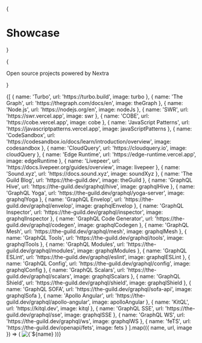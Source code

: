 
{<h1 className="mt-10 mb-4 text-center text-[2.5rem] font-bold tracking-tight">Showcase</h1>}

{<p className="mb-16 text-center text-lg text-gray-500 dark:text-gray-400">Open
source projects powered by Nextra</p>}

<Cards>
  {[
    {
      name: 'Turbo',
      url: 'https://turbo.build',
      image: turbo
    },
    {
      name: 'The Graph',
      url: 'https://thegraph.com/docs/en',
      image: theGraph
    },
    {
      name: 'Node.js',
      url: 'https://nodejs.org/en',
      image: nodeJs
    },
    {
      name: 'SWR',
      url: 'https://swr.vercel.app',
      image: swr
    },
    {
      name: 'COBE',
      url: 'https://cobe.vercel.app',
      image: cobe
    },
    {
      name: 'JavaScript Patterns',
      url: 'https://javascriptpatterns.vercel.app',
      image: javaScriptPatterns
    },
    {
      name: 'CodeSandbox',
      url: 'https://codesandbox.io/docs/learn/introduction/overview',
      image: codesandbox
    },
    {
      name: 'CloudQuery',
      url: 'https://cloudquery.io',
      image: cloudQuery
    },
    {
      name: 'Edge Runtime',
      url: 'https://edge-runtime.vercel.app',
      image: edgeRuntime
    },
    {
      name: 'Livepeer',
      url: 'https://docs.livepeer.org/guides/overview',
      image: livepeer
    },
    {
      name: 'Sound.xyz',
      url: 'https://docs.sound.xyz',
      image: soundXyz
    },
    {
      name: 'The Guild Blog',
      url: 'https://the-guild.dev',
      image: theGuild
    },
    {
      name: 'GraphQL Hive',
      url: 'https://the-guild.dev/graphql/hive',
      image: graphqlHive
    },
    {
      name: 'GraphQL Yoga',
      url: 'https://the-guild.dev/graphql/yoga-server',
      image: graphqlYoga
    },
    {
      name: 'GraphQL Envelop',
      url: 'https://the-guild.dev/graphql/envelop',
      image: graphqlEnvelop
    },
    {
      name: 'GraphQL Inspector',
      url: 'https://the-guild.dev/graphql/inspector',
      image: graphqlInspector
    },
    {
      name: 'GraphQL Code Generator',
      url: 'https://the-guild.dev/graphql/codegen',
      image: graphqlCodegen
    },
    {
      name: 'GraphQL Mesh',
      url: 'https://the-guild.dev/graphql/mesh',
      image: graphqlMesh
    },
    {
      name: 'GraphQL Tools',
      url: 'https://the-guild.dev/graphql/tools',
      image: graphqlTools
    },
    {
      name: 'GraphQL Modules',
      url: 'https://the-guild.dev/graphql/modules',
      image: graphqlModules
    },
    {
      name: 'GraphQL ESLint',
      url: 'https://the-guild.dev/graphql/eslint',
      image: graphqlESLint
    },
    {
      name: 'GraphQL Config',
      url: 'https://the-guild.dev/graphql/config',
      image: graphqlConfig
    },
    {
      name: 'GraphQL Scalars',
      url: 'https://the-guild.dev/graphql/scalars',
      image: graphqlScalars
    },
    {
      name: 'GraphQL Shield',
      url: 'https://the-guild.dev/graphql/shield',
      image: graphqlShield
    },
    {
      name: 'GraphQL SOFA',
      url: 'https://the-guild.dev/graphql/sofa-api',
      image: graphqlSofa
    },
    {
      name: 'Apollo Angular',
      url: 'https://the-guild.dev/graphql/apollo-angular',
      image: apolloAngular
    },
    {
      name: 'KitQL',
      url: 'https://kitql.dev',
      image: kitql
    },
    {
      name: 'GraphQL SSE',
      url: 'https://the-guild.dev/graphql/sse',
      image: graphqlSSE
    },
    {
      name: 'GraphQL WS',
      url: 'https://the-guild.dev/graphql/ws',
      image: graphqlWS
    },
    {
      name: 'feTS',
      url: 'https://the-guild.dev/openapi/fets',
      image: fets
    }
  ].map(({ name, url, image }) => (
    <Card key={name} image arrow target="_blank" title={name} href={url}>
      <Image
        src={image}
        alt={`${name} preview`}
        className="object-cover [aspect-ratio:12/6.3]"
      />
    </Card>
  ))}
</Cards>
